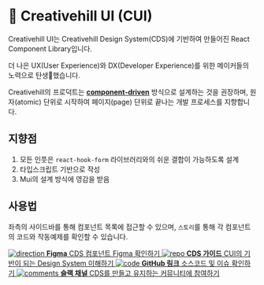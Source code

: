 
<Meta title="Introduction" />

<style>
  {`
    .subheading {
      --mediumdark: '#999999';
      font-weight: 900;
      font-size: 13px;
      color: #999;
      letter-spacing: 6px;
      line-height: 24px;
      text-transform: uppercase;
      margin-bottom: 12px;
      margin-top: 40px;
    }

    .link-list {
      display: grid;
      grid-template-columns: 1fr;
      grid-template-rows: 1fr 1fr;
      row-gap: 10px;
    }

    @media (min-width: 620px) {
      .link-list {
        row-gap: 20px;
        column-gap: 20px;
        grid-template-columns: 1fr 1fr;
      }
    }

    @media all and (-ms-high-contrast:none) {
    .link-list {
        display: -ms-grid;
        -ms-grid-columns: 1fr 1fr;
        -ms-grid-rows: 1fr 1fr;
      }
    }

    .link-item {
      display: block;
      padding: 20px 30px 20px 15px;
      border: 1px solid #00000010;
      border-radius: 5px;
      transition: background 150ms ease-out, border 150ms ease-out, transform 150ms ease-out;
      color: #333333;
      display: flex;
      align-items: flex-start;
    }

    .link-item:hover {
      border-color: #1EA7FD50;
      transform: translate3d(0, -3px, 0);
      box-shadow: rgba(0, 0, 0, 0.08) 0 3px 10px 0;
    }

    .link-item:active {
      border-color: #1EA7FD;
      transform: translate3d(0, 0, 0);
    }

    .link-item strong {
      font-weight: 700;
      display: block;
      margin-bottom: 2px;
    }

    .link-item img {
      height: 40px;
      width: 40px;
      margin-right: 15px;
      flex: none;
    }
  `}
</style>

# 🎨 Creativehill UI (CUI)

Creativehill UI는 Creativehill Design System(CDS)에 기반하여 만들어진 React Component Library입니다.

더 나은 UX(User Experience)와 DX(Developer Experience)를 위한 메이커들의 노력으로 탄생🐣했습니다.

Creativehill의 프로덕트는 [**component-driven**](https://componentdriven.org) 방식으로 설계하는 것을 권장하며, 원자(atomic) 단위로 시작하여 페이지(page) 단위로 끝나는 개발 프로세스를 지향합니다.

## 지향점
1. 모든 인풋은 `react-hook-form` 라이브러리와의 쉬운 결합이 가능하도록 설계
2. 타입스크립트 기반으로 작성
3. Mui의 설계 방식에 영감을 받음

## 사용법

좌측의 사이드바를 통해 컴포넌트 목록에 접근할 수 있으며, `스토리`를 통해 각 컴포넌트의 코드와 작동예제를 확인할 수 있습니다.

<div className="link-list">
  <a className="link-item" href="https://www.figma.com/file/PB7rs7zVkyFY0Yj9TJpY9T/CDS-%EC%BB%B4%ED%8F%AC%EB%84%8C%ED%8A%B8-%EC%9E%91%EC%97%85" target="_blank">
    <img src={Colors} alt="direction" />
    <span>
      <strong>Figma</strong>
      CDS 컴포넌트 Figma 확인하기
    </span>
  </a>
  <a className="link-item" href="https://storybook.js.org/docs" target="_blank">
    <img src={Repo} alt="repo" />
    <span>
      <strong>CDS 가이드</strong>
      CUI의 기반이 되는 Design System 이해하기
    </span>
  </a>
  <a className="link-item" href="https://github.com/Creativehill-Labs/creativehill-ui" target="_blank">
    <img src={Code} alt="code" />
    <span>
      <strong>GitHub 링크</strong>
      소스코드 및 이슈 확인하기
    </span>
  </a>
  <a className="link-item" href="https://creativehillnew.slack.com/archives/C03J6EXEZ2L" target="_blank">
    <img src={Comments} alt="comments" />
    <span>
      <strong>슬랙 채널</strong>
      CDS를 만들고 유지하는 커뮤니티에 참여하기
    </span>
  </a>
</div>

